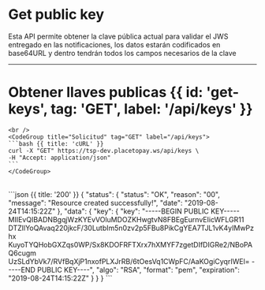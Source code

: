 <MissingTranslationBanner />



# Get public key

Esta API permite obtener la clave pública actual para validar el JWS entregado en las notificaciones,
        los datos estarán codificados en base64URL y dentro tendrán todos los campos necesarios de la clave

---

# Obtener llaves publicas {{ id: 'get-keys', tag: 'GET', label: '/api/keys' }}

<Row>
  <Col>
    <ApiReader
      path="/api/keys"
      method="GET"
      api={props.refs}
    />
  </Col>
  <Col sticky>

    <br />
    <CodeGroup title="Solicitud" tag="GET" label="/api/keys">
    ```bash {{ title: 'cURL' }}
    curl -X "GET" https://tsp-dev.placetopay.ws/api/keys \
    -H "Accept: application/json"
    ```
    </CodeGroup>
  </Col>
</Row>

<Row>
  <Col>
    <ApiReader
      path="/api/keys"
      method="get"
      type="response"
      api={props.refs}
    />
  </Col>
  <Col sticky>
    <br />
    <CodeGroup title="Respuesta">
    ```json {{ title: '200' }}
    {
      "status": {
        "status": "OK",
        "reason": "00",
        "message": "Resource created successfully!",
        "date": "2019-08-24T14:15:22Z"
      },
      "data": {
        "key": {
          "key": "-----BEGIN PUBLIC KEY----- MIIEvQIBADNBgqjWzKYEvVOluMDOZKHwgtvN8FBEgEurnvEIicWFLGR11 DTZIlYoQAvaq220jkcF/30LutbIm5n0zv2p5FBu8PikCgYEA7TJL1vK4yIMwPzhx KuyoTYQHobGXZqs0WP/Sx8KDOFRFTXrx7hXMYF7zgetDIfDIGRe2/NBoPAQ6cugm UzSLdYbVk7/RVfBqXjP1nxofPLXJrRB/6tOesVq1CWpFC/AaKOgiCyqrIWEl= -----END PUBLIC KEY----",
          "algo": "RSA",
          "format": "pem",
          "expiration": "2019-08-24T14:15:22Z"
        }
      }
    }
    ```
    </CodeGroup>
  </Col>
</Row>

